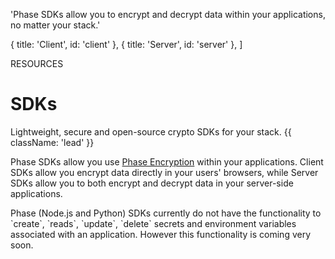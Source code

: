 
  'Phase SDKs allow you to encrypt and decrypt data within your applications, no matter your stack.'

  { title: 'Client', id: 'client' },
  { title: 'Server', id: 'server' },
]

<HeroPattern />

<Tag variant="small">RESOURCES</Tag>

# SDKs

Lightweight, secure and open-source crypto SDKs for your stack. {{ className: 'lead' }}

Phase SDKs allow you use [Phase Encryption](/security/overview) within your applications. Client SDKs allow you encrypt data directly in your users' browsers, while Server SDKs allow you to both encrypt and decrypt data in your server-side applications.

<Note>
  Phase (Node.js and Python) SDKs currently do not have the functionality to
  `create`, `reads`, `update`, `delete` secrets and environment variables
  associated with an application. However this functionality is coming very
  soon.
</Note>

<Libraries />
